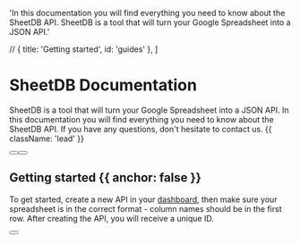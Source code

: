
  'In this documentation you will find everything you need to know about the SheetDB API. SheetDB is a tool that will turn your Google Spreadsheet into a JSON API.'

//   { title: 'Getting started', id: 'guides' },
]

<HeroPattern />

# SheetDB Documentation

SheetDB is a tool that will turn your Google Spreadsheet into a JSON API. In this documentation you will find everything you need to know about the SheetDB API. If you have any questions, don't hesitate to contact us. {{ className: 'lead' }}

<div className="not-prose mb-16 mt-6 flex gap-3">
  <Button href="/quickstart" arrow="right" children="Quickstart" />
  <Button href="/sheetdb-api/read" variant="outline" children="Explore our API" />
</div>

## Getting started {{ anchor: false }}

To get started, create a new API in your [dashboard](https://sheetdb.io/app/apis), then make sure your spreadsheet is in the correct format - column names should be in the first row. After creating the API, you will receive a unique ID.

<div className="not-prose">
  <Button
    href="/quickstart#making-your-first-api-request"
    variant="text"
    arrow="right"
    children="Make your first request"
  />
</div> 
